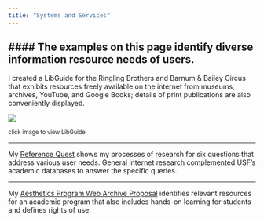 ```yaml
---
title: "Systems and Services"
---
```


#### **The examples on this page identify diverse information resource needs of users.**
------------------------------------------------------------------------

I created a LibGuide for the Ringling Brothers and Barnum & Bailey Circus that exhibits resources freely available on the internet from museums, archives, YouTube, and Google Books; details of print publications are also conveniently displayed.

[![](img/libguide.png)](https://usflis.libguides.com/ringling-bros-and-barnum-and-bailey-circus)

~click image to view LibGuide~

------------------------------------------------------------------------

My [Reference Quest](img/reference_quest.pdf){target="_blank"} shows my processes of research for six questions that address various user needs. General internet research complemented USF's academic databases to answer the specific queries.

------------------------------------------------------------------------

My [Aesthetics Program Web Archive Proposal](Planning_a_web_archive_collection.pdf){target="_blank"} identifies relevant resources for an academic program that also includes hands-on learning for students and defines rights of use.

